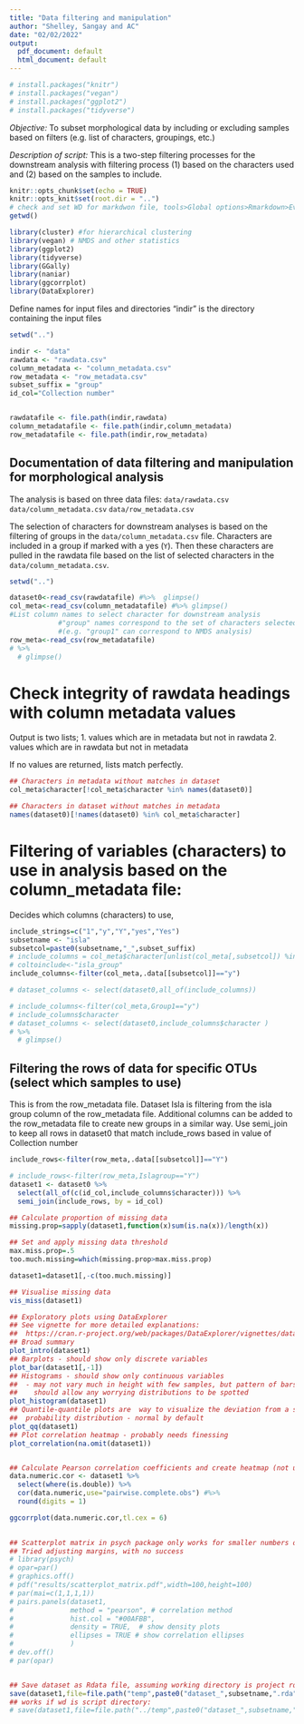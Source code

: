 ```yaml
---
title: "Data filtering and manipulation"
author: "Shelley, Sangay and AC"
date: "02/02/2022"
output:
  pdf_document: default
  html_document: default
---
```

```r
# install.packages("knitr")
# install.packages("vegan")
# install.packages("ggplot2")
# install.packages("tidyverse")
```
*Objective:* To subset morphological data by including or excluding samples based on filters (e.g. list of characters, groupings, etc.)

*Description of script:* This is a two-step filtering processes for the downstream analysis with filtering process (1) based on the characters used and (2) based on the samples to include.

```r
knitr::opts_chunk$set(echo = TRUE)
knitr::opts_knit$set(root.dir = "..")
# check and set WD for markdwon file, tools>Global options>Rmarkdown>Evaluate chunks in directory(project)
getwd()

library(cluster) #for hierarchical clustering
library(vegan) # NMDS and other statistics
library(ggplot2)
library(tidyverse)
library(GGally)
library(naniar)
library(ggcorrplot)
library(DataExplorer)

```
Define names for input files and directories
"indir" is the directory containing the input files
```r

setwd("..")

indir <- "data"
rawdata <- "rawdata.csv"
column_metadata <- "column_metadata.csv"
row_metadata <- "row_metadata.csv"
subset_suffix = "group"
id_col="Collection number"


rawdatafile <- file.path(indir,rawdata)
column_metadatafile <- file.path(indir,column_metadata)
row_metadatafile <- file.path(indir,row_metadata)
```


## Documentation of data filtering and manipulation for morphological analysis

The analysis is based on three data files:
  `data/rawdata.csv`
  `data/column_metadata.csv`
  `data/row_metadata.csv`

The selection of characters for downstream analyses is based on the filtering of groups in the `data/column_metadata.csv` file.
Characters are included in a group if marked with a yes (`Y`). Then these characters are pulled in the rawdata file based on the list of selected characters in the `data/column_metadata.csv`.

```r

setwd("..")

dataset0<-read_csv(rawdatafile) #%>%  glimpse()
col_meta<-read_csv(column_metadatafile) #%>% glimpse() 
#List column names to select character for downstream analysis
            #"group" names correspond to the set of characters selected for a specific analysis
            #(e.g. "group1" can correspond to NMDS analysis)
row_meta<-read_csv(row_metadatafile) 
# %>%
  # glimpse()
```

# Check integrity of rawdata headings with column metadata values
Output is two lists; 
1. values which are in metadata but not in rawdata
2. values which are in rawdata but not in metadata

If no values are returned, lists match perfectly.

```r

## Characters in metadata without matches in dataset
col_meta$character[!col_meta$character %in% names(dataset0)]

## Characters in dataset without matches in metadata
names(dataset0)[!names(dataset0) %in% col_meta$character]
```



# Filtering of variables (characters) to use in analysis based on the column_metadata file:
Decides which columns (characters) to use,  

```r
include_strings=c("1","y","Y","yes","Yes")
subsetname <- "isla"
subsetcol=paste0(subsetname,"_",subset_suffix)
# include_columns = col_meta$character[unlist(col_meta[,subsetcol]) %in% include_strings]
# coltoinclude<-"isla_group"
include_columns<-filter(col_meta,.data[[subsetcol]]=="y")

# dataset_columns <- select(dataset0,all_of(include_columns))

# include_columns<-filter(col_meta,Group1=="y")
# include_columns$character
# dataset_columns <- select(dataset0,include_columns$character )
# %>%
  # glimpse()
```

## Filtering the rows of data for specific OTUs (select which samples to use)

This is from the row_metadata file.
Dataset Isla is filtering from the isla group column of the row_metadata file.
Additional columns can be added to the row_metadata file to create new groups in a similar way.
Use semi_join to keep all rows in dataset0 that match include_rows based in value of Collection number

```r

include_rows<-filter(row_meta,.data[[subsetcol]]=="Y")

# include_rows<-filter(row_meta,Islagroup=="Y")
dataset1 <- dataset0 %>% 
  select(all_of(c(id_col,include_columns$character))) %>% 
  semi_join(include_rows, by = id_col)

## Calculate proportion of missing data
missing.prop=sapply(dataset1,function(x)sum(is.na(x))/length(x))

## Set and apply missing data threshold 
max.miss.prop=.5
too.much.missing=which(missing.prop>max.miss.prop)

dataset1=dataset1[,-c(too.much.missing)]

## Visualise missing data
vis_miss(dataset1)

## Exploratory plots using DataExplorer
## See vignette for more detailed explanations: 
##  https://cran.r-project.org/web/packages/DataExplorer/vignettes/dataexplorer-intro.html
## Broad summary
plot_intro(dataset1) 
## Barplots - should show only discrete variables
plot_bar(dataset1[,-1]) 
## Histograms - should show only continuous variables
##  - may not vary much in height with few samples, but pattern of bars
##    should allow any worrying distributions to be spotted
plot_histogram(dataset1)
## Quantile-quantile plots are  way to visualize the deviation from a specific
##  probability distribution - normal by default
plot_qq(dataset1)
## Plot correlation heatmap - probably needs finessing
plot_correlation(na.omit(dataset1))


## Calculate Pearson correlation coefficients and create heatmap (not using DataExplorer)
data.numeric.cor <- dataset1 %>%
  select(where(is.double)) %>%
  cor(data.numeric,use="pairwise.complete.obs") #%>% 
  round(digits = 1)

ggcorrplot(data.numeric.cor,tl.cex = 6)

 
## Scatterplot matrix in psych package only works for smaller numbers of variables
## Tried adjusting margins, with no success
# library(psych)
# opar=par()
# graphics.off()
# pdf("results/scatterplot_matrix.pdf",width=100,height=100)
# par(mai=c(1,1,1,1))
# pairs.panels(dataset1,
#              method = "pearson", # correlation method
#              hist.col = "#00AFBB",
#              density = TRUE,  # show density plots
#              ellipses = TRUE # show correlation ellipses
#              )
# dev.off()
# par(opar)


## Save dataset as Rdata file, assuming working directory is project root:
save(dataset1,file=file.path("temp",paste0("dataset_",subsetname,".rda")))
## works if wd is script directory:
# save(dataset1,file=file.path("../temp",paste0("dataset_",subsetname,".rda")))
```





















